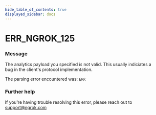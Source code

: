 ```yaml
---
hide_table_of_contents: true
displayed_sidebar: docs
---
```



# ERR_NGROK_125

### Message

The analytics payload you specified is not valid.
This usually indiciates a bug in the client's protocol implementation.

The parsing error encountered was:
`ERR`

<ErrorDetails error="err_ngrok_125" />

### Further help

If you're having trouble resolving this error, please reach out to [support@ngrok.com](mailto:support@ngrok.com?subject=Help%20with%20ERR_NGROK_125)
